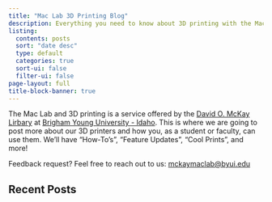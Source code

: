 ```yaml
---
title: "Mac Lab 3D Printing Blog"
description: Everything you need to know about 3D printing with the Mac Lab
listing:
  contents: posts
  sort: "date desc"
  type: default
  categories: true
  sort-ui: false
  filter-ui: false
page-layout: full
title-block-banner: true
---
```


The Mac Lab and 3D printing is a service offered by the [David O. McKay Lirbary](https://library.byui.edu) at [Brigham Young University - Idaho](https://byui.edu). This is where we are going to post more about our 3D printers and how you, as a student or faculty, can use them. We'll have "How-To's", "Feature Updates", "Cool Prints", and more!

Feedback request? Feel free to reach out to us: [mckaymaclab@byui.edu](mailto:mckaymaclab@byui.edu)

## Recent Posts
